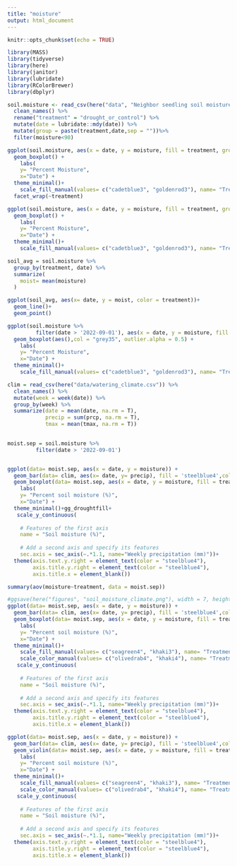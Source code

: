 ```yaml
---
title: "moisture"
output: html_document
---
```


```r
knitr::opts_chunk$set(echo = TRUE)

library(MASS)
library(tidyverse)
library(here)
library(janitor)
library(lubridate)
library(RColorBrewer)
library(dbplyr)

```

```r
soil.moisture <- read_csv(here("data", "Neighbor seedling soil moisture  - Total.csv")) %>% 
  clean_names() %>%
  rename("treatment" = "drought_or_control") %>% 
  mutate(date = lubridate::mdy(date)) %>%
  mutate(group = paste(treatment,date,sep = ""))%>%
  filter(moisture<90)

ggplot(soil.moisture, aes(x = date, y = moisture, fill = treatment, group = group)) +
  geom_boxplot() +
    labs(
    y= "Percent Moisture",
    x="Date") +
  theme_minimal()+
    scale_fill_manual(values= c("cadetblue3", "goldenrod3"), name= "Treatment", labels= c("Control", "Droughted")) +
  facet_wrap(~treatment)

ggplot(soil.moisture, aes(x = date, y = moisture, fill = treatment, group = group)) +
  geom_boxplot() +
    labs(
    y= "Percent Moisture",
    x="Date") +
  theme_minimal()+
    scale_fill_manual(values= c("cadetblue3", "goldenrod3"), name= "Treatment", labels= c("Control", "Droughted")) 

soil_avg = soil.moisture %>% 
  group_by(treatment, date) %>% 
  summarize(
    moist= mean(moisture)
  )

ggplot(soil_avg, aes(x= date, y = moist, color = treatment))+
  geom_line()+
  geom_point()

```


```r
ggplot(soil.moisture %>% 
         filter(date > '2022-09-01'), aes(x = date, y = moisture, fill = treatment, group = group)) +
  geom_boxplot(aes(),col = "grey35", outlier.alpha = 0.5) +
    labs(
    y= "Percent Moisture",
    x="Date") +
  theme_minimal()+
    scale_fill_manual(values= c("cadetblue3", "goldenrod3"), name= "Treatment", labels= c("Control", "Droughted")) 
```
```r
clim = read_csv(here("data/watering_climate.csv")) %>% 
  clean_names() %>% 
  mutate(week = week(date)) %>% 
  group_by(week) %>% 
  summarize(date = mean(date, na.rm = T),
            precip = sum(prcp, na.rm = T),
            tmax = mean(tmax, na.rm = T))
  

moist.sep = soil.moisture %>% 
         filter(date > '2022-09-01')


ggplot(data= moist.sep, aes(x = date, y = moisture)) +
  geom_bar(data= clim, aes(x= date, y= precip), fill = 'steelblue4',col = NA,stat="identity", alpha = 0.6,width = 4)+
  geom_boxplot(data= moist.sep, aes(x = date, y = moisture, fill = treatment, group = group), col = "grey40", outlier.alpha = 0) +
    labs(
    y= "Percent soil moisture (%)",
    x="Date") +
  theme_minimal()+gg_droughtfill+
   scale_y_continuous(
    
    # Features of the first axis
    name = "Soil moisture (%)",
    
    # Add a second axis and specify its features
    sec.axis = sec_axis(~.*1.1, name="Weekly precipitation (mm)"))+
  theme(axis.text.y.right = element_text(color = "steelblue4"),
        axis.title.y.right = element_text(color = "steelblue4"),
        axis.title.x = element_blank())
```


```r
summary(aov(moisture~treatment, data = moist.sep))
```


```r
#ggsave(here("figures", "soil_moisture_climate.png"), width = 7, height = 5)
ggplot(data= moist.sep, aes(x = date, y = moisture)) +
  geom_bar(data= clim, aes(x= date, y= precip), fill = 'steelblue4',col = NA,stat="identity", alpha = 0.75,width = 4)+
  geom_boxplot(data= moist.sep, aes(x = date, y = moisture, fill = treatment, group = group, color = treatment), outlier.alpha = 0.5) +
    labs(
    y= "Percent soil moisture (%)",
    x="Date") +
  theme_minimal()+
    scale_fill_manual(values= c("seagreen4", "khaki3"), name= "Treatment", labels= c("Control", "Droughted")) +
    scale_color_manual(values= c("olivedrab4", "khaki4"), name= "Treatment", labels= c("Control", "Droughted"))+
   scale_y_continuous(
    
    # Features of the first axis
    name = "Soil moisture (%)",
    
    # Add a second axis and specify its features
    sec.axis = sec_axis(~.*1.1, name="Weekly precipitation (mm)"))+
  theme(axis.text.y.right = element_text(color = "steelblue4"),
        axis.title.y.right = element_text(color = "steelblue4"),
        axis.title.x = element_blank())

ggplot(data= moist.sep, aes(x = date, y = moisture)) +
  geom_bar(data= clim, aes(x= date, y= precip), fill = 'steelblue4',col = NA,stat="identity", alpha = 0.75,width = 4)+
  geom_violin(data= moist.sep, aes(x = date, y = moisture, fill = treatment, group = group, color = treatment), alpha = 0.5, width = 15) +
    labs(
    y= "Percent soil moisture (%)",
    x="Date") +
  theme_minimal()+
    scale_fill_manual(values= c("seagreen4", "khaki3"), name= "Treatment", labels= c("Control", "Droughted")) +
    scale_color_manual(values= c("olivedrab4", "khaki4"), name= "Treatment", labels= c("Control", "Droughted"))+
   scale_y_continuous(
    
    # Features of the first axis
    name = "Soil moisture (%)",
    
    # Add a second axis and specify its features
    sec.axis = sec_axis(~.*1.1, name="Weekly precipitation (mm)"))+
  theme(axis.text.y.right = element_text(color = "steelblue4"),
        axis.title.y.right = element_text(color = "steelblue4"),
        axis.title.x = element_blank())



  
```






